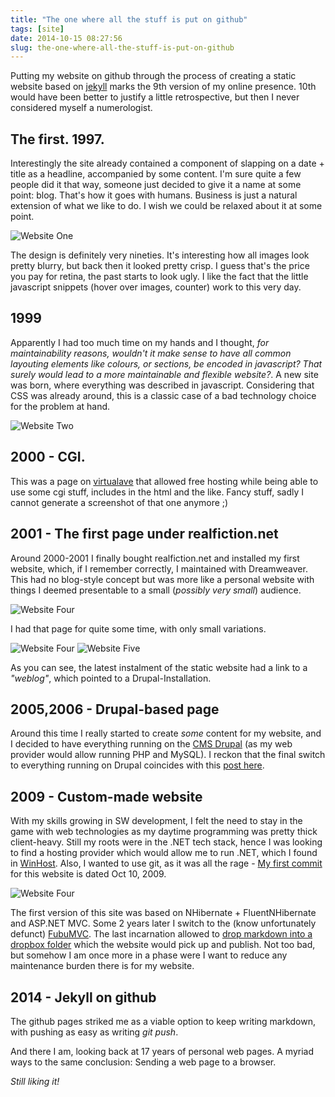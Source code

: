 ```yaml
---
title: "The one where all the stuff is put on github"
tags: [site]
date: 2014-10-15 08:27:56
slug: the-one-where-all-the-stuff-is-put-on-github
---
```


Putting my website on github through the process of creating a static website based on [jekyll][1] marks the 9th version of my online presence.
10th would have been better to justify a little retrospective, but then I never considered myself a numerologist.

## The first. 1997.

Interestingly the site already contained a component of slapping on a date + title as a headline, accompanied by some content. I'm sure quite a few people did it that way, someone just decided to give it a name at some point: blog. That's how it goes with humans. Business is just a natural extension of what we like to do. I wish we could be relaxed about it at some point.

![Website One](/assets/site1-1997.png)

The design is definitely very nineties. It's interesting how all images look pretty blurry, but back then it looked pretty crisp. I guess that's the price you pay for retina, the past starts to look ugly. I like the fact that the little javascript snippets (hover over images, counter) work to this very day.

## 1999

Apparently I had too much time on my hands and I thought, _for maintainability reasons, wouldn't it make sense to have all common layouting elements like colours, or sections, be encoded in javascript? That surely would lead to a more maintainable and flexible website?_. A new site was born, where everything was described in javascript. Considering that CSS was already around, this is a classic case of a bad technology choice for the problem at hand.

![Website Two](/assets/site2-1999.png)

## 2000 - CGI.

This was a page on [virtualave][2] that allowed free hosting while being able to use some cgi stuff, includes in the html and the like. Fancy stuff, sadly I cannot generate a screenshot of that one anymore ;)

## 2001 - The first page under realfiction.net

Around 2000-2001 I finally bought realfiction.net and installed my first website, which, if I remember correctly, I maintained with Dreamweaver. This had no blog-style concept but was more like a personal website with things I deemed presentable to a small (_possibly very small_) audience.

![Website Four](/assets/site3-2001.png)

I had that page for quite some time, with only small variations.

![Website Four](/assets/site4-2005.png)
![Website Five](/assets/site5-2006.png)

As you can see, the latest instalment of the static website had a link to a _"weblog"_, which pointed to a Drupal-Installation.

## 2005,2006 - Drupal-based page

Around this time I really started to create _some_ content for my website, and I decided to have everything running on the [CMS Drupal][4] (as my web provider would allow running PHP and MySQL). I reckon that the final switch to everything running on Drupal coincides with this [post here][3].

## 2009 - Custom-made website

With my skills growing in SW development, I felt the need to stay in the game with web technologies as my daytime programming was pretty thick client-heavy. Still my roots were in the .NET tech stack, hence I was looking to find a hosting provider which would allow me to run .NET, which I found in [WinHost][5]. Also, I wanted to use git, as it was all the rage - [My first commit][6] for this website is dated Oct 10, 2009.

![Website Four](/assets/site6-2011.png)

The first version of this site was based on NHibernate + FluentNHibernate and ASP.NET MVC. Some 2 years later I switch to the (know unfortunately defunct) [FubuMVC][7]. The last incarnation allowed to [drop markdown into a dropbox folder][8] which the website would pick up and publish. Not too bad, but somehow I am once more in a phase were I want to reduce any maintenance burden there is for my website. 

## 2014 - Jekyll on github

The github pages striked me as a viable option to keep writing markdown, with pushing as easy as writing _git push_. 

And there I am, looking back at 17 years of personal web pages. A myriad ways to the same conclusion: Sending a web page to a browser.

*Still liking it!*


[1]: http://jekyllrb.com
[2]: https://www.virtualave.net
[3]: /posts/a-warm-welcome!
[4]: https://www.drupal.org
[5]: http://www.winhost.com
[6]: https://github.com/flq/Rf.Sites/commit/95bac01dabc9f34379687d2de52177c42d019dc2
[7]: http://mvc.fubu-project.org
[8]: /posts/a-new-beginning